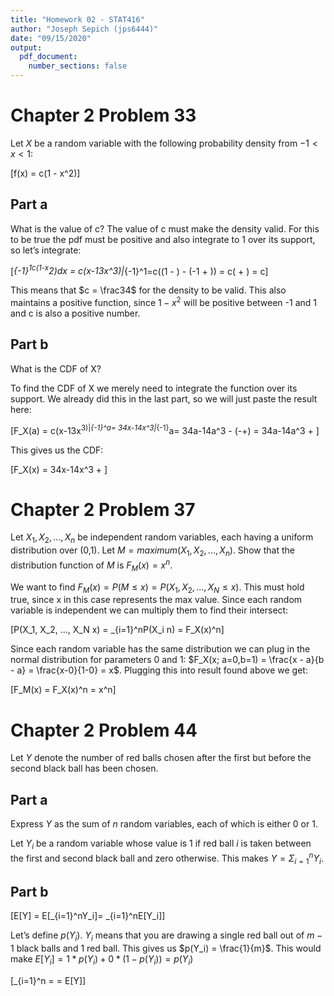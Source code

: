 ```yaml
---
title: "Homework 02 - STAT416"
author: "Joseph Sepich (jps6444)"
date: "09/15/2020"
output:
  pdf_document:
    number_sections: false
---
```


# Chapter 2 Problem 33

Let $X$ be a random variable with the following probability density from $-1 < x< 1$:

\[f(x) = c(1 - x^2)\]

## Part a

What is the value of c? The value of c must make the density valid. For this to be true the pdf must be positive and also integrate to 1 over its support, so let's integrate:

\[\int_{-1}^1c(1-x^2)dx = c(x-\frac13x^3)|_{-1}^1=c((1 - \frac13) - (-1 + \frac13)) = c(\frac23 + \frac23) = c\frac43\]

This means that $c = \frac34$ for the density to be valid. This also maintains a positive function, since $1 - x^2$ will be positive between -1 and 1 and c is also a positive number.

## Part b

What is the CDF of X?

To find the CDF of X we merely need to integrate the function over its support. We already did this in the last part, so we will just paste the result here:

\[F_X(a) = c(x-\frac13x^3)|_{-1}^a= \frac34x-\frac14x^3|_{-1}^a= \frac34a-\frac14a^3 - (-\frac34+\frac14) = \frac34a-\frac14a^3 + \frac12\]

This gives us the CDF:

\[F_X(x) = \frac34x-\frac14x^3 + \frac12\]

# Chapter 2 Problem 37

Let $X_1, X_2, ...,X_n$ be independent random variables, each having a uniform distribution over (0,1). Let $M = maximum (X_1, X_2, ...,X_n$). Show that the distribution function of $M$ is $F_M(x) = x^n$.

We want to find $F_M(x) = P(M \leq x) = P(X_1, X_2, ..., X_N \leq x)$. This must hold true, since x in this case represents the max value. Since each random variable is independent we can multiply them to find their intersect:

\[P(X_1, X_2, ..., X_N \leq x) = \Pi_{i=1}^nP(X_i \leq n) = F_X(x)^n\]

Since each random variable has the same distribution we can plug in the normal distribution for parameters 0 and 1: $F_X(x; a=0,b=1) = \frac{x - a}{b - a} = \frac{x-0}{1-0} = x$. Plugging this into result found above we get:

\[F_M(x) = F_X(x)^n  = x^n\]

# Chapter 2 Problem 44

Let $Y$ denote the number of red balls chosen after the first but before the second black ball has been chosen.

## Part a

Express $Y$ as the sum of $n$ random variables, each of which is either 0 or 1.

Let $Y_i$ be a random variable whose value is 1 if red ball $i$ is taken between the first and second black ball and zero otherwise. This makes $Y = \Sigma_{i=1}^nY_i$.

## Part b

\[E[Y] = E[\Sigma_{i=1}^nY_i]= \Sigma_{i=1}^nE[Y_i]\]

Let's define $p(Y_i)$. $Y_i$ means that you are drawing a single red ball out of $m-1$ black balls and 1 red ball. This gives us $p(Y_i) = \frac{1}{m}$. This would make $E[Y_i] = 1 * p(Y_i) + 0 * (1 - p(Y_i)) = p(Y_i)$

\[\Sigma_{i=1}^n \frac{1}{m} =  \frac{n}{m} = E[Y]\]


